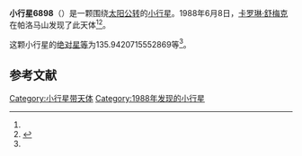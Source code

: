 {{Infobox planet
| bgcolour = #FFFFC0
| name = 6898 Saint-Marys
| symbol = 
| image = 
| caption = 
| discovery = yes
| discovery_ref = 
| discoverer = [[卡罗琳·舒梅克|卡罗琳·舒梅克]]
| discovery_site = [[帕洛马山|帕洛马山]] 
| discovered = 1988年6月8日
| designations = yes
| mp_name = 
| named_after = 
| alt_names = 1988 LE/ 1983 CZ / 1993 MP
| mp_category = [[主带小行星|主带小行星]]
| orbit_ref = <ref name="a">[http://ssd.jpl.nasa.gov/sbdb.cgi?sstr=6898 6898 Saint-Marys] {{Wayback|url=http://ssd.jpl.nasa.gov/sbdb.cgi?sstr=6898 |date=20200820210514 }}，小行星數據庫瀏覽器（JPL Small-Body Database Browser）－[[美国国家航空航天局|美国国家航空航天局]]喷气推进实验室</ref>
| epoch = 2456400.5 (2013年4月18日更新)
| aphelion = {{convert|2.993073517854426|AU|km|3|abbr=on|lk=out}}
| perihelion = {{convert|2.340362835302173|AU|km|3|abbr=on}}
| semimajor = {{convert|2.666718176578299|AU|km|3|abbr=on}}
| eccentricity = 0.122380889
| period = 1590.611465 [[日|日]]<br />4.35[[儒略年|儒略年]]
| avg_speed = 
| inclination = 14.18238886951597
| asc_node = 97.07944367577559
| mean_anomaly = 
| arg_peri = 135.9420715552869
| satellites = 
| physical_characteristics = yes
| dimensions = 
| mass = 
| density = 
| surface_grav = 
| escape_velocity = 
| sidereal_day = 
| axial_tilt = 
| pole_ecliptic_lat = 
| pole_ecliptic_lon = 
| albedo = 
| temperatures= 
| temp_name1 = 
| mean_temp_1 = 
| max_temp_1 = 
| temp_name2 = 
| max_temp_2 = 
| spectral_type = 
| abs_magnitude = 135.9420715552869
}}

'''小行星6898'''（{{lang-en|6898 Saint-Marys}}）是一颗围绕[[太阳|太阳]][[公转|公转]]的[[小行星|小行星]]。1988年6月8日，[[卡罗琳·舒梅克|卡罗琳·舒梅克]]在帕洛马山发现了此天体<ref name="a" /><ref>{{cite news|title=小行星列表|url=http://cfa-www.harvard.edu/iau/lists/NumberedMPs.txt|accessdate=2013-07-08|newspaper=哈佛大学|archive-date=2008-05-17|archive-url=https://web.archive.org/web/20080517010638/http://cfa-www.harvard.edu/iau/lists/NumberedMPs.txt|dead-url=no}}</ref>。

这颗小行星的[[绝对星等|绝对星等]]为135.9420715552869等<ref name="a" />。

==参考文献==
{{reflist}}
{{Minor Planet Number|[[小行星6897|小行星6897]]|[[小行星6899|小行星6899]]}}

{{小天体}}

[[Category:小行星带天体|Category:小行星带天体]]
[[Category:1988年发现的小行星|Category:1988年发现的小行星]]

{{asteroid-stub}}